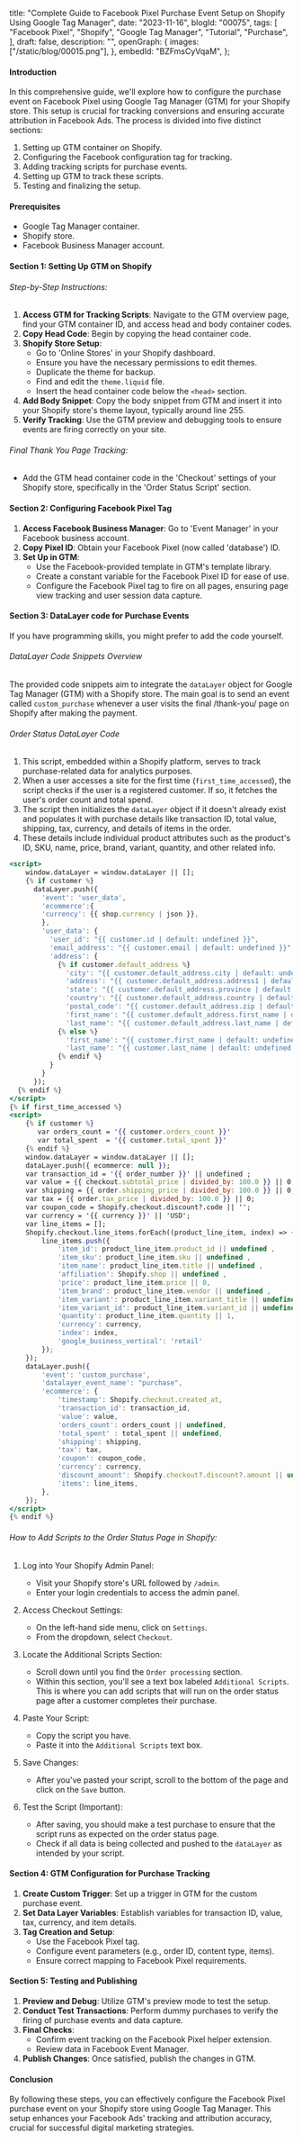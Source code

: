  title:
  "Complete Guide to Facebook Pixel Purchase Event Setup on Shopify Using Google Tag Manager",
 date: "2023-11-16",
 blogId: "00075",
 tags: [
  "Facebook Pixel",
  "Shopify",
  "Google Tag Manager",
  "Tutorial",
  "Purchase",
 ],
 draft: false,
 description: "",
 openGraph: {
  images: ["/static/blog/00015.png"],
 },
 embedId: "BZFmsCyVqaM",
};

<BlogHeader metadata={metadata} />

#### Introduction

In this comprehensive guide, we'll explore how to configure the purchase event on Facebook Pixel using Google Tag Manager (GTM) for your Shopify store. This setup is crucial for tracking conversions and ensuring accurate attribution in Facebook Ads. The process is divided into five distinct sections:

1. Setting up GTM container on Shopify.
2. Configuring the Facebook configuration tag for tracking.
3. Adding tracking scripts for purchase events.
4. Setting up GTM to track these scripts.
5. Testing and finalizing the setup.

<YoutubeEmbed embedId={metadata.embedId} />

#### Prerequisites

- Google Tag Manager container.
- Shopify store.
- Facebook Business Manager account.

#### Section 1: Setting Up GTM on Shopify

###### Step-by-Step Instructions:

1. **Access GTM for Tracking Scripts**: Navigate to the GTM overview page, find your GTM container ID, and access head and body container codes.
2. **Copy Head Code**: Begin by copying the head container code.
3. **Shopify Store Setup**:
   - Go to 'Online Stores' in your Shopify dashboard.
   - Ensure you have the necessary permissions to edit themes.
   - Duplicate the theme for backup.
   - Find and edit the `theme.liquid` file.
   - Insert the head container code below the `<head>` section.
4. **Add Body Snippet**: Copy the body snippet from GTM and insert it into your Shopify store's theme layout, typically around line 255.
5. **Verify Tracking**: Use the GTM preview and debugging tools to ensure events are firing correctly on your site.

###### Final Thank You Page Tracking:

- Add the GTM head container code in the 'Checkout' settings of your Shopify store, specifically in the 'Order Status Script' section.

#### Section 2: Configuring Facebook Pixel Tag

1. **Access Facebook Business Manager**: Go to 'Event Manager' in your Facebook business account.
2. **Copy Pixel ID**: Obtain your Facebook Pixel (now called 'database') ID.
3. **Set Up in GTM**:
   - Use the Facebook-provided template in GTM's template library.
   - Create a constant variable for the Facebook Pixel ID for ease of use.
   - Configure the Facebook Pixel tag to fire on all pages, ensuring page view tracking and user session data capture.

#### Section 3: DataLayer code for Purchase Events

If you have programming skills, you might prefer to add the code yourself.

###### DataLayer Code Snippets Overview

The provided code snippets aim to integrate the `dataLayer` object for Google Tag Manager (GTM) with a Shopify store. The main goal is to send an event called `custom_purchase` whenever a user visits the final /thank-you/ page on Shopify after making the payment.

###### Order Status DataLayer Code

1. This script, embedded within a Shopify platform, serves to track purchase-related data for analytics purposes.
2. When a user accesses a site for the first time (`first_time_accessed`), the script checks if the user is a registered customer. If so, it fetches the user's order count and total spend.
3. The script then initializes the `dataLayer` object if it doesn't already exist and populates it with purchase details like transaction ID, total value, shipping, tax, currency, and details of items in the order.
4. These details include individual product attributes such as the product's ID, SKU, name, price, brand, variant, quantity, and other related info.

```jsx
<script>
    window.dataLayer = window.dataLayer || [];
    {% if customer %}
      dataLayer.push({
        'event': 'user_data',
        'ecommerce':{
        'currency': {{ shop.currency | json }},
        },
        'user_data': {
          'user_id': "{{ customer.id | default: undefined }}",
          'email_address': "{{ customer.email | default: undefined }}",
          'address': {
            {% if customer.default_address %}
              'city': "{{ customer.default_address.city | default: undefined }}",
              'address': "{{ customer.default_address.address1 | default: undefined }} {{ customer.default_address.address2 | default: undefined }}",
              'state': "{{ customer.default_address.province | default: undefined }}",
              'country': "{{ customer.default_address.country | default: undefined }}",
              'postal_code': "{{ customer.default_address.zip | default: undefined }}",
              'first_name': "{{ customer.default_address.first_name | default: undefined }}",
              'last_name': "{{ customer.default_address.last_name | default: undefined }}"
            {% else %}
              'first_name': "{{ customer.first_name | default: undefined }}",
              'last_name': "{{ customer.last_name | default: undefined }}"
            {% endif %}
          }
        }
      });
  {% endif %}
</script>
{% if first_time_accessed %}
<script>
    {% if customer %}
       var orders_count = '{{ customer.orders_count }}'
       var total_spent  = '{{ customer.total_spent }}'
    {% endif %}
    window.dataLayer = window.dataLayer || [];
    dataLayer.push({ ecommerce: null });
    var transaction_id = '{{ order_number }}' || undefined ;
    var value = {{ checkout.subtotal_price | divided_by: 100.0 }} || 0;
    var shipping = {{ order.shipping_price | divided_by: 100.0 }} || 0;
    var tax = {{ order.tax_price | divided_by: 100.0 }} || 0;
    var coupon_code = Shopify.checkout.discount?.code || '';
    var currency = '{{ currency }}' || 'USD';
    var line_items = [];
    Shopify.checkout.line_items.forEach((product_line_item, index) => {
        line_items.push({
            'item_id': product_line_item.product_id || undefined ,
            'item_sku': product_line_item.sku || undefined ,
            'item_name': product_line_item.title || undefined ,
            'affiliation': Shopify.shop || undefined ,
            'price': product_line_item.price || 0,
            'item_brand': product_line_item.vendor || undefined ,
            'item_variant': product_line_item.variant_title || undefined ,
            'item_variant_id': product_line_item.variant_id || undefined ,
            'quantity': product_line_item.quantity || 1,
            'currency': currency,
            'index': index,
            'google_business_vertical': 'retail'
        });
    });
    dataLayer.push({
        'event': 'custom_purchase',
        'datalayer_event_name': "purchase",
        'ecommerce': {
            'timestamp': Shopify.checkout.created_at,
            'transaction_id': transaction_id,
            'value': value,
            'orders_count': orders_count || undefined,
            'total_spent' : total_spent || undefined,
            'shipping': shipping,
            'tax': tax,
            'coupon': coupon_code,
            'currency': currency,
            'discount_amount': Shopify.checkout?.discount?.amount || undefined,
            'items': line_items,
        },
    });
</script>
{% endif %}
```

###### How to Add Scripts to the Order Status Page in Shopify:

1. Log into Your Shopify Admin Panel:

   - Visit your Shopify store's URL followed by `/admin`.
   - Enter your login credentials to access the admin panel.

2. Access Checkout Settings:

   - On the left-hand side menu, click on `Settings`.
   - From the dropdown, select `Checkout`.

3. Locate the Additional Scripts Section:

   - Scroll down until you find the `Order processing` section.
   - Within this section, you'll see a text box labeled `Additional Scripts`. This is where you can add scripts that will run on the order status page after a customer completes their purchase.

4. Paste Your Script:

   - Copy the script you have.
   - Paste it into the `Additional Scripts` text box.

5. Save Changes:

   - After you've pasted your script, scroll to the bottom of the page and click on the `Save` button.

6. Test the Script (Important):
   - After saving, you should make a test purchase to ensure that the script runs as expected on the order status page.
   - Check if all data is being collected and pushed to the `dataLayer` as intended by your script.

<Note
 title='Note'
 content='The Additional Scripts section in the Checkout settings allows you to add scripts that will run after a customer has completed their purchase. This is a safe place to add conversion tracking codes, analytics scripts, or other scripts you want to trigger once a sale is confirmed.'
/>

#### Section 4: GTM Configuration for Purchase Tracking

1. **Create Custom Trigger**: Set up a trigger in GTM for the custom purchase event.
2. **Set Data Layer Variables**: Establish variables for transaction ID, value, tax, currency, and item details.
3. **Tag Creation and Setup**:
   - Use the Facebook Pixel tag.
   - Configure event parameters (e.g., order ID, content type, items).
   - Ensure correct mapping to Facebook Pixel requirements.

#### Section 5: Testing and Publishing

1. **Preview and Debug**: Utilize GTM's preview mode to test the setup.
2. **Conduct Test Transactions**: Perform dummy purchases to verify the firing of purchase events and data capture.
3. **Final Checks**:
   - Confirm event tracking on the Facebook Pixel helper extension.
   - Review data in Facebook Event Manager.
4. **Publish Changes**: Once satisfied, publish the changes in GTM.

#### Conclusion

By following these steps, you can effectively configure the Facebook Pixel purchase event on your Shopify store using Google Tag Manager. This setup enhances your Facebook Ads' tracking and attribution accuracy, crucial for successful digital marketing strategies.

<GiscusComments />
